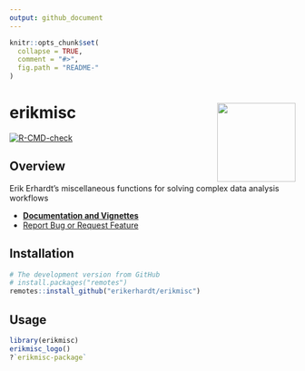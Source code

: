 ```yaml
---
output: github_document
---
```

<!-- README.md is generated from README.Rmd. Please edit that file -->

```r
knitr::opts_chunk$set(
  collapse = TRUE,
  comment = "#>",
  fig.path = "README-"
)
```

# erikmisc <a href='https://github.com/erikerhardt/erikmisc'><img src='man/figures/erikmisc.png' align="right" height="138.5" /></a>

<!-- badges: start -->
[![R-CMD-check](https://github.com/erikerhardt/erikmisc/actions/workflows/R-CMD-check.yaml/badge.svg)](https://github.com/erikerhardt/erikmisc/actions/workflows/R-CMD-check.yaml)
<!-- badges: end -->

## Overview

Erik Erhardt's miscellaneous functions for solving complex data analysis workflows

* <strong><a href="https://erikerhardt.github.io/erikmisc/">Documentation and Vignettes</a></strong>
* <a href="https://github.com/erikerhardt/erikmisc/issues">Report Bug or Request Feature</a>

## Installation

```r
# The development version from GitHub
# install.packages("remotes")
remotes::install_github("erikerhardt/erikmisc")
```

## Usage

```r
library(erikmisc)
erikmisc_logo()
?`erikmisc-package`
```


